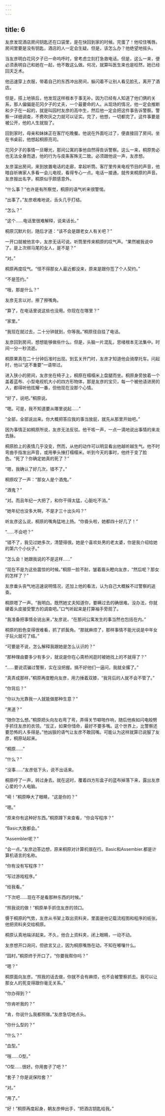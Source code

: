 ```yaml
---
---
---
```

title: 6
---



友彦发现酒店房间钥匙还在口袋里，是在快回到家的时候。完蛋了！他咬住嘴唇。房间里要是没有钥匙，酒店的人一定会生疑。但是，该怎么办？他绝望地摇头。

当友彦明白花冈夕子已一命呜呼时，曾考虑立刻打急救电话。但是，这么一来，便必须表明自己和她在一起，他不敢这么做。何况，就算叫医生来也是枉然，她已经回天乏术。

他迅速穿上衣服，带着自己的东西冲出房间，躲闪着不让别人看见脸孔，离开了酒店。

但是，搭上地铁后，他发现这样根本于事无补。因为已经有人知道了他们俩的关系，那人偏偏是花冈夕子的丈夫，一个最要命的人。从现场的情况，他一定会推断和夕子在一起的，就是叫园村友彦的高中生，然后他一定会把这件事告诉警察。警察一详细调查，不费吹灰之力就可以证实。完了，他想，一切都完了。这件事要是被公开，他的人生就毁了。

回到家时，母亲和妹妹正在客厅吃晚餐。他说在外面吃过了，便直接回了房间。坐在书桌前，他想起桐原亮司。

花冈夕子的事情一旦曝光，那间公寓的事他自然得告诉警察。这么一来，桐原势必也无法全身而退，他的行为与皮条客殊无二致。必须跟他说一声，友彦想。

友彦溜出房间，来到放置电话的走廊，拿起听筒。客厅里传来电视节目的声音，他暗自祈祷家人多看一会儿电视，看得专心一点。电话一接通，就传来桐原的声音。友彦报出名字，桐原似乎颇感意外。

“什么事？”也许是有所察觉，桐原的语气听来很警惕。

“出事了。”友彦艰难地说，舌头几乎打结。

“怎么？”

“这个……电话里很难解释，说来话长。”

桐原沉默片刻，随后才道：“该不会是跟老女人有关吧？”

一开口就被他言中，友彦无话可说。听筒里传来桐原的叹气声。“果然被我说中了。是上次绑马尾的女人，是不是？”

“对。”

桐原再度叹气。“怪不得那女人最近都没来，原来是跟你签了个人契约。”

“不是签约。”

“哦，那是什么？”

友彦无言以对，擦了擦嘴角。

“算了，在电话里说这些也没用。你现在在哪里？”

“家里。”

“我现在就过去，二十分钟就到，你等我。”桐原径自挂了电话。

友彦回到房间，想想能够做些什么。但是，头脑一片混乱，思绪根本无法集中。时间一分一秒流逝。

桐原果真在二十分钟后准时出现。到玄关开门时，友彦才知道他会骑摩托车。问起时，他以“这不重要”一语带过。

进入狭小的房间，友彦坐在椅子上，桐原在榻榻米上盘腿而坐。桐原身旁放着一个盖着蓝布、小型电视机大小的四方形物体，那是友彦的宝贝，每一个被他请进房的人，都得听他炫耀一番，但他现在没那个心情。

“好了，说吧。”桐原说。

“嗯。可是，我不知道要从哪里说起……”

“全部，全部说出来。你大概把答应我的事当放屁，就先从那里开始吧。”

因为事情正如桐原所说，友彦无法反驳。他干咳一声，一点一滴地说出事情的来龙去脉。

桐原脸上的表情几乎没变，然而，从他的动作可以明显看出他越听越生气。他不时弯曲手指发出声音，或用拳头捶打榻榻米。听到今天的事时，他终于变了脸色。“死了？你确定她真的死了？”

“嗯，我确认了好几次，错不了。”

桐原叹了一声：“那女人是个酒鬼。”

“酒鬼？”

“对。而且年纪一大把了，和你干得太猛，心脏吃不消。”

“她年纪也没多大啊，不是才三十出头吗？”

听友彦这么说，桐原的嘴角猛地上扬。“你昏头啦，她都四十好几了！”

“……不会吧？”

“错不了，我见过她多次，清楚得很。她是个喜欢处男的老太婆，你是我介绍给她的第六个小伙子。”

“怎么会！她跟我说的不是这样……”

“现在不是为这些震惊的时候。”桐原一脸不耐，皱着眉头瞪向友彦，“然后呢？那女的怎样了？”

友彦垂头丧气地迅速说明情况，还加上他的看法，认为自己大概躲不过警察的追查。

桐原嗯了一声。“我明白。既然她丈夫知道你，要瞒过去的确很难。没办法，你就硬着头皮接受警方的调查吧。”口气听起来是打算袖手旁观了。

“我准备把事情全说出来，”友彦说，“在那间公寓发生的事当然也包括在内。”

桐原的脸色变得很难看，抓了抓鬓角。“那就麻烦了，那样事情不能光说是中年女子玩火就可了结。”

“可要是不说，怎么解释我跟她是怎么认识的？”

“那种理由要多少有多少，就说是你在心斋桥闲逛时被她找上的不就得了？”

“……要说谎骗过警察，实在没把握。搞不好他们一逼问，我就全撂了。”

“真弄成那样，”桐原再度瞪向友彦，用力捶着双膝，“我背后的人就不会不管了。”

“你背后？”

“你以为光靠我一人就能做那种生意？”

“黑道？”

“随你怎么想。”桐原把头向左右弯了弯，弄得关节噼啪作响，随后他疾如闪电般劈手抓住友彦的衣领。“反正，如果你惜命，最好不要多嘴。这个世界上，比警察还要恐怖的人多得是。”他凶狠的语气让友彦不敢回嘴。可能认为这样就算已说服了友彦，桐原站起来。

“桐原……”

“什么？”

“没事……”友彦低下头，说不出话来。

桐原哼了一声，转过身去。就在这时，覆着四方形盒子的蓝布掉落下来，露出友彦心爱的个人电脑。

“嗬！”桐原睁大了眼睛，“这是你的？”

“嗯。”

“原来你有这种好东西。”桐原蹲下来查看，“你会写程序？”

“Basic大致都会。”

“Assembler呢？”

“会一点。”友彦边答边想，原来桐原对计算机很在行。Basic和Assembier.都是计算机语言的名称。

“你有没有写程序？”

“写过游戏程序。”

“给我看。”

“下次吧……现在不是看那种东西的时候。”

“照我说的做！”桐原单手抓住友彦的领口。

慑于桐原的气势，友彦从书架上取出资料夹，里面是他记载流程图和程序的纸张。他把资料夹交给桐原。

桐原认真地端详起来。不久，他合上资料夹，闭上眼睛，一动不动。

友彦想开口询问，但欲言又止，因为桐原嘴唇在动，不知在嘟嚷什么。

“园村，”桐原终于开口了，“你要我帮你吗？”

“嗯？”

桐原面向友彦。“照我的话去做，你就不会有麻烦，也不会被警察抓去。我可以让那女人的死变得跟你毫无关系。”

“你办得到？”

“你肯听我的？”

“肯，你说什么我都照做。”友彦急切地点头。

“你什么型的？”

“什么？”

“血型。”

“哦……O型。”

“O型……很好。你用套子了吧？”

“套子？你是说保险套？”

“对。”

“用了。”

“好！”桐原再度起身，朝友彦伸出手，“把酒店钥匙给我。”